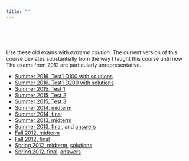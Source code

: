 ```yaml
---
title: ""
---
```


<br><br><br>

Use these old exams with *extreme caution*. The current version of this course deviates substantially from the way I taught this course until now. The exams from 2012 are particularly unrepresentative.

* [Summer 2016, Test1 D100 with solutions](./exams/20160613-BUEC333-D100-Test1_withsol.pdf)
* [Summer 2016, Test1 D200 with solutions](./exams/20160613-BUEC333-D200-Test1_Solutions.pdf)
* [Summer 2015, Test 1 ](./exams/20150603-BUEC333-Test1-Sol.pdf)
* [Summer 2015, Test 2](./exams/20150603-BUEC333-Test2-withsols.pdf)
* [Summer 2015, Test 3](./exams/20150805-BUEC333-Test3-sols.pdf)
* [Summer 2014, midterm](./exams/20140619_midterm333_answers.pdf)
* [Summer 2014, final](./exams/20140806-FInal-answers.pdf)
* [Summer 2013, midterm](./exams/20130613_midterm333_sols.pdf)
* [Summer 2013, final](./exams/20130808_final333.pdf), and [answers](./exams/20130808_Answers_Final_333.pdf)
* [Fall 2012, midterm](./exams/20121015_midterm333_A_sols.pdf)
* [Fall 2012, final](./exams/201212-buec333-fall-2012-final.pdf)
* [Spring 2012, midterm](./exams/20120224_midterm_BUEC333_spring2012.pdf), [solutions](./exams/20120224_midterm_BUEC333_spring2012_sol.pdf)
* [Spring 2012, final](./exams/201204-buec333-spring-2012-d200-final.pdf), [answers](./exams/201204-buec333-spring-2012-d200-final-solutions.pdf)

